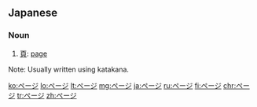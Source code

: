 ==Japanese==

===Noun===
{{ja-noun|ka|rom=pēji|hidx=へえじ''}}

# [[頁]]: [[page]]

Note: Usually written using katakana.

[[ko:ページ]]
[[lo:ページ]]
[[lt:ページ]]
[[mg:ページ]]
[[ja:ページ]]
[[ru:ページ]]
[[fi:ページ]]
[[chr:ページ]]
[[tr:ページ]]
[[zh:ページ]]